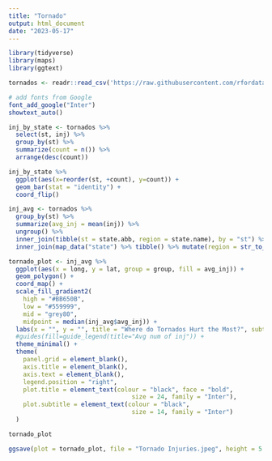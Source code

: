 ```yaml
---
title: "Tornado"
output: html_document
date: "2023-05-17"
---
```


```r
library(tidyverse)
library(maps)
library(ggtext)
```


```r
tornados <- readr::read_csv('https://raw.githubusercontent.com/rfordatascience/tidytuesday/master/data/2023/2023-05-16/tornados.csv')
```


```r
# add fonts from Google
font_add_google("Inter")
showtext_auto()
```


```r
inj_by_state <- tornados %>%
  select(st, inj) %>%
  group_by(st) %>%
  summarize(count = n()) %>%
  arrange(desc(count))

inj_by_state %>%
  ggplot(aes(x=reorder(st, +count), y=count)) +
  geom_bar(stat = "identity") +
  coord_flip()
```


```r
inj_avg <- tornados %>%
  group_by(st) %>%
  summarize(avg_inj = mean(inj)) %>%
  ungroup() %>%
  inner_join(tibble(st = state.abb, region = state.name), by = "st") %>%
  inner_join(map_data("state") %>% tibble() %>% mutate(region = str_to_title(region)), by = "region")
```


```r
tornado_plot <- inj_avg %>%
  ggplot(aes(x = long, y = lat, group = group, fill = avg_inj)) +
  geom_polygon() +
  coord_map() +
  scale_fill_gradient2(
    high = "#BB650B",
    low = "#559999",
    mid = "grey80",
    midpoint = median(inj_avg$avg_inj)) +
  labs(x = "", y = "", title = "Where do Tornados Hurt the Most?", subtitle = "Average number of injuries caused by tornados by state", caption = "Kyle Torres | Data: NOAA's National Weather Service Storm Prediction Center") +
  #guides(fill=guide_legend(title="Avg num of inj")) +
  theme_minimal() +
  theme(
    panel.grid = element_blank(),
    axis.title = element_blank(),
    axis.text = element_blank(),
    legend.position = "right",
    plot.title = element_text(colour = "black", face = "bold", 
                                  size = 24, family = "Inter"),
    plot.subtitle = element_text(colour = "black", 
                                  size = 14, family = "Inter")
  )

tornado_plot

ggsave(plot = tornado_plot, file = "Tornado Injuries.jpeg", height = 5.5, width = 9)
```


